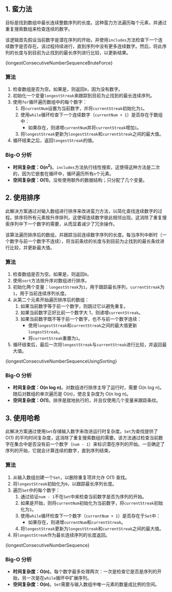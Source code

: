 

## 1. 蛮力法

目标是找到数组中最长连续整数序列的长度。这种蛮力方法遍历每个元素，并通过重复搜索数组来检查连续的数字。

该逻辑首先假设当前数字是潜在序列的开始，并使用`includes`方法检查下一个连续数字是否存在。该过程持续进行，直到序列中没有更多连续数字。然后，将此序列的长度与到目前为止找到的最长序列进行比较，以更新结果。

<MDXCodeBlock>
  {longestConsecutiveNumberSequenceBruteForce}
</MDXCodeBlock>

### 算法

1. 检查数组是否为空。如果是，则返回`0`，因为没有数字。
2. 初始化一个变量`longestStreak`来跟踪到目前为止找到的最长连续序列。
3. 使用`for`循环遍历数组中的每个数字：
   1. 将`currentNum`设置为当前数字，并将`currentStreak`初始化为`1`。
   2. 使用`while`循环检查下一个连续数字（`currentNum + 1`）是否存在于数组中：
      * 如果存在，则递增`currentNum`并将`currentStreak`增加`1`。
   3. 将`longestStreak`更新为`longestStreak`和`currentStreak`之间的最大值。
4. 循环结束之后，返回`longestStreak`的值。

### Big-O 分析

* **时间复杂度：O(n<sup>2</sup>)**。`includes`方法执行线性搜索，这使得这种方法是二次的，因为它嵌套在循环中，循环遍历所有`n`个元素。
* **空间复杂度：O(1)**。没有使用额外的数据结构；只分配了几个变量。

## 2. 使用排序

此解决方案通过对输入数组进行排序来改进蛮力方法，以简化查找连续数字的过程。排序将所有元素按升序排列，这使得连续数字彼此相邻出现。这消除了重复搜索序列中下一个数字的需要，从而显着减少了冗余操作。

该算法遍历排序后的数组，并跟踪当前连续数字序列的长度。每当序列中断时（一个数字与前一个数字不连续），将当前条纹的长度与到目前为止找到的最长条纹进行比较，并更新最大值。

### 算法

1. 检查数组是否为空。如果是，则返回`0`。
2. 使用`sort`方法按升序对数组进行排序。
3. 初始化两个变量：`longestStreak`为`1`，用于跟踪最长序列，`currentStreak`为`1`，用于当前连续序列长度。
4. 从第二个元素开始遍历排序后的数组：
   1. 如果当前数字等于前一个数字，则跳过它以避免重复。
   2. 如果当前数字正好比前一个数字大 1，则递增`currentStreak`。
   3. 如果当前数字既不等于前一个数字，也不与前一个数字连续：
      * 使用`longestStreak`和`currentStreak`之间的最大值更新`longestStreak`。
      * 将`currentStreak`重置为`1`。
5. 循环结束后，最后一次将`longestStreak`与`currentStreak`进行比较，并返回最大值。

<MDXCodeBlock>
  {longestConsecutiveNumberSequenceUsingSorting}
</MDXCodeBlock>

### Big-O 分析

* **时间复杂度：O(n log n)**。对数组进行排序主导了运行时，需要 O(n log n)。随后对数组的单次遍历是 O(n)，使总复杂度为 O(n log n)。
* **空间复杂度：O(1)**。排序是就地执行的，并且仅使用几个变量来跟踪条纹。

## 3. 使用哈希

此解决方案通过使用`Set`存储输入数字来改进运行时复杂度。`Set`为查找提供了 O(1) 的平均时间复杂度，这消除了重复搜索数组的需要。该方法通过检查当前数字在集合中是否没有前一个数字（`num - 1`）来标识潜在序列的开始。一旦确定了序列的开始，它就会计算连续的数字，直到序列结束。

### 算法

1. 从输入数组创建一个`Set`，以删除重复项并允许 O(1) 查找。
2. 将`longestStreak`初始化为`0`，以跟踪最长序列长度。
3. 遍历`Set`中的每个数字：
   1. 通过验证`num - 1`不在`Set`中来检查当前数字是否为序列的开始。
   2. 如果是开始，则将`currentNum`初始化为当前数字，将`currentStreak`初始化为`1`。
   3. 使用`while`循环检查下一个数字（`currentNum + 1`）是否存在于`Set`中：
      * 如果存在，则递增`currentNum`和`currentStreak`。
   4. 将`longestStreak`更新为`longestStreak`和`currentStreak`之间的最大值。
4. 将`longestStreak`作为最长连续序列的长度返回。

<MDXCodeBlock>
  {longestConsecutiveNumberSequence}
</MDXCodeBlock>

### Big-O 分析

* **时间复杂度：O(n)**。每个数字最多处理两次：一次是检查它是否是序列的开始，另一次是在`while`循环中扩展序列。
* **空间复杂度：O(n)**。`Set`需要与输入数组中唯一元素的数量成比例的空间。
